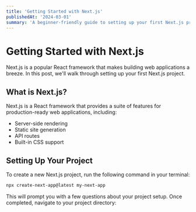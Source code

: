 ```yaml
---
title: 'Getting Started with Next.js'
publishedAt: '2024-03-01'
summary: 'A beginner-friendly guide to setting up your first Next.js project'
---
```


# Getting Started with Next.js

Next.js is a popular React framework that makes building web applications a breeze. In this post, we'll walk through setting up your first Next.js project.

## What is Next.js?

Next.js is a React framework that provides a suite of features for production-ready web applications, including:

- Server-side rendering
- Static site generation
- API routes
- Built-in CSS support

## Setting Up Your Project

To create a new Next.js project, run the following command in your terminal:

```bash
npx create-next-app@latest my-next-app
```

This will prompt you with a few questions about your project setup. Once completed, navigate to your project directory:

```bash

